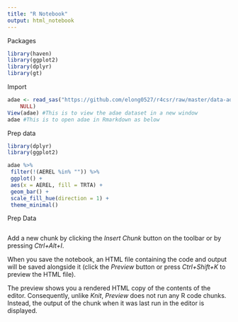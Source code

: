 ```yaml
---
title: "R Notebook"
output: html_notebook
---
```

Packages
```r
library(haven)
library(ggplot2)
library(dplyr)
library(gt)
```

Import
```r
adae <- read_sas("https://github.com/elong0527/r4csr/raw/master/data-adam/adae.sas7bdat", 
    NULL)
View(adae) #This is to view the adae dataset in a new window
adae #This is to open adae in Rmarkdown as below
```

Prep data
```r

library(dplyr)
library(ggplot2)

adae %>%
 filter(!(AEREL %in% "")) %>%
 ggplot() +
 aes(x = AEREL, fill = TRTA) +
 geom_bar() +
 scale_fill_hue(direction = 1) +
 theme_minimal()

```




Prep Data
```r
```


Add a new chunk by clicking the *Insert Chunk* button on the toolbar or by pressing *Ctrl+Alt+I*.

When you save the notebook, an HTML file containing the code and output will be saved alongside it (click the *Preview* button or press *Ctrl+Shift+K* to preview the HTML file).

The preview shows you a rendered HTML copy of the contents of the editor. Consequently, unlike *Knit*, *Preview* does not run any R code chunks. Instead, the output of the chunk when it was last run in the editor is displayed.
```r

```

